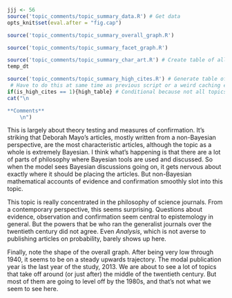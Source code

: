 ```r
jjj <- 56
source('topic_comments/topic_summary_data.R') # Get data
opts_knit$set(eval.after = "fig.cap")
```

```r
source('topic_comments/topic_summary_overall_graph.R')
```

```r
source('topic_comments/topic_summary_facet_graph.R')
```

```r
source('topic_comments/topic_summary_char_art.R') # Create table of all articles in topic
temp_dt
```

```r
source('topic_comments/topic_summary_high_cites.R') # Generate table of highly cited articles. 
 # Have to do this at same time as previous script or a weird caching error occurs.
if(is_high_cites == 1){high_table} # Conditional because not all topics have high cites
cat("\n

**Comments**
	\n")
```

This is largely about theory testing and measures of confirmation. It's striking that Deborah Mayo's articles, mostly written from a non-Bayesian perspective, are the most characteristic articles, although the topic as a whole is extremely Bayesian. I think what's happening is that there are a lot of parts of philosophy where Bayesian tools are used and discussed. So when the model sees Bayesian discussions going on, it gets nervous about exactly where it should be placing the articles. But non-Bayesian mathematical accounts of evidence and confirmation smoothly slot into this topic.

This topic is really concentrated in the philosophy of science journals. From a contemporary perspective, this seems surprising. Questions about evidence, observation and confirmation seem central to epistemology in general. But the powers that be who ran the generalist journals over the twentieth century did not agree. Even _Analysis_, which is not averse to publishing articles on probability, barely shows up here.

Finally, note the shape of the overall graph. After being very low through 1940, it seems to be on a steady upwards trajectory. The modal publication year is the last year of the study, 2013. We are about to see a lot of topics that take off around (or just after) the middle of the twentieth century. But most of them are going to level off by the 1980s, and that's not what we seem to see here.